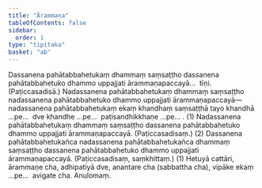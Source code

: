 ```yaml
---
title: "Ārammaṇa"
tableOfContents: false
sidebar:
  order: 1
type: "tipitaka"
basket: "ab"
---
```



<DynamicBreadcrumb />

<Division number="65">

<Paragraph number="4211">
Dassanena pahātabbahetukaṃ dhammaṃ saṃsaṭṭho dassanena pahātabbahetuko dhammo uppajjati ārammaṇapaccayā…  tīṇi. (Paṭiccasadisā.)
</Paragraph>

<Paragraph number="4212">
Nadassanena pahātabbahetukaṃ dhammaṃ saṃsaṭṭho nadassanena pahātabbahetuko dhammo uppajjati ārammaṇapaccayā—  nadassanena pahātabbahetukaṃ ekaṃ khandhaṃ saṃsaṭṭhā tayo khandhā …pe…  dve khandhe …pe…  paṭisandhikkhaṇe …pe… . (1)
</Paragraph>

<Paragraph number="4213">
Nadassanena pahātabbahetukaṃ dhammaṃ saṃsaṭṭho dassanena pahātabbahetuko dhammo uppajjati ārammaṇapaccayā. (Paṭiccasadisaṃ.) (2)
</Paragraph>

<Paragraph number="4214">
Dassanena pahātabbahetukañca nadassanena pahātabbahetukañca dhammaṃ saṃsaṭṭho dassanena pahātabbahetuko dhammo uppajjati ārammaṇapaccayā. (Paṭiccasadisaṃ, saṃkhittaṃ.) (1)
</Paragraph>

</Division>
<Division number="66">

<Paragraph number="4215">
Hetuyā cattāri, ārammaṇe cha, adhipatiyā dve, anantare cha (sabbattha cha), vipāke ekaṃ …pe…  avigate cha.

</Paragraph>
</Division>

<Paragraph number="4216" type="center">
Anulomaṃ.
</Paragraph>